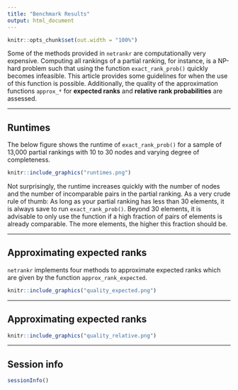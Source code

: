 ```yaml
---
title: "Benchmark Results"
output: html_document
---
```


```r
knitr::opts_chunk$set(out.width = "100%")
```

Some of the methods provided in `netrankr` are computationally very expensive.
Computing all rankings of a partial ranking, for instance, is a NP-hard problem
such that using the function `exact_rank_prob()` quickly becomes infeasible. 
This article provides some guidelines for when the use of this function is possible.
Additionally, the quality of the approximation functions `approx_*` for **expected ranks**
and **relative rank probabilities** are assessed.


________________________________________________________________________________

## Runtimes

The below figure shows the runtime of `exact_rank_prob()` for a sample of
13,000 partial rankings with 10 to 30 nodes and varying degree of completeness.

```r
knitr::include_graphics("runtimes.png")
```

Not surprisingly, the runtime increases quickly with the number of nodes and the
number of incomparable pairs in the partial ranking. As a very crude rule of thumb:
As long as your partial ranking has less than 30 elements, it is always save to run
`exact_rank_prob()`. Beyond 30 elements, it is advisable to only use the function if
a high fraction of pairs of elements is already comparable. The more elements, 
the higher this fraction should be.

________________________________________________________________________________

## Approximating expected ranks

`netrankr` implements four methods to approximate expected ranks which are given
by the function `approx_rank_expected`. 

```r
knitr::include_graphics("quality_expected.png")
```

________________________________________________________________________________

## Approximating expected ranks

```r
knitr::include_graphics("quality_relative.png")
```

________________________________________________________________________________

## Session info
```r
sessionInfo()
```
